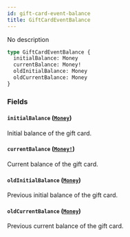 ```yaml
---
id: gift-card-event-balance
title: GiftCardEventBalance
---
```


No description

```graphql
type GiftCardEventBalance {
  initialBalance: Money
  currentBalance: Money!
  oldInitialBalance: Money
  oldCurrentBalance: Money
}
```

### Fields

#### `initialBalance` ([`Money`](../../../developer/api-reference/objects/money))

Initial balance of the gift card.

#### `currentBalance` ([`Money!`](../../../developer/api-reference/objects/money))

Current balance of the gift card.

#### `oldInitialBalance` ([`Money`](../../../developer/api-reference/objects/money))

Previous initial balance of the gift card.

#### `oldCurrentBalance` ([`Money`](../../../developer/api-reference/objects/money))

Previous current balance of the gift card.
